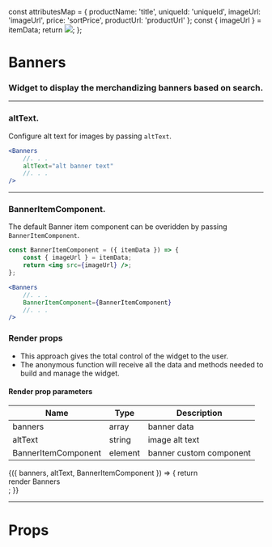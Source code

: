 
const attributesMap = {
    productName: 'title',
    uniqueId: 'uniqueId',
    imageUrl: 'imageUrl',
    price: 'sortPrice',
    productUrl: 'productUrl'
};
    const { imageUrl } = itemData;
    return <img src={imageUrl} />;
};

<Meta title="Banners" component={Banners} />

# Banners

### Widget to display the merchandizing banners based on search.

<Preview>
    <Story name="default">
        <UnbxdSearchWrapper
            siteKey="demo-unbxd700181503576558"
            apiKey="fb853e3332f2645fac9d71dc63e09ec1"
        >
            <Banners />
            <Products attributesMap={attributesMap} />
            <div className="hidden">
                <SearchBox defaultSearch={'mens'} />
            </div>
        </UnbxdSearchWrapper>
    </Story>
</Preview>

---

### altText.

Configure alt text for images by passing `altText`.

```jsx
<Banners
    //. . .
    altText="alt banner text"
    //. . .
/>
```

<Preview>
    <Story name="with altText">
        <UnbxdSearchWrapper
            siteKey="demo-unbxd700181503576558"
            apiKey="fb853e3332f2645fac9d71dc63e09ec1"
        >
            <Banners altText="alt banner text" />
            <Products attributesMap={attributesMap} />
            <div className="hidden">
                <SearchBox defaultSearch={'mens'} />
            </div>
        </UnbxdSearchWrapper>
    </Story>
</Preview>

---

### BannerItemComponent.

The default Banner item component can be overidden by passing `BannerItemComponent`.

```jsx
const BannerItemComponent = ({ itemData }) => {
    const { imageUrl } = itemData;
    return <img src={imageUrl} />;
};
```

```jsx
<Banners
    //. . .
    BannerItemComponent={BannerItemComponent}
    //. . .
/>
```

<Preview>
    <Story name="with BannerItemComponent">
        <UnbxdSearchWrapper
            siteKey="demo-unbxd700181503576558"
            apiKey="fb853e3332f2645fac9d71dc63e09ec1"
        >
            <Banners BannerItemComponent={BannerItemComponent} />
            <Products attributesMap={attributesMap} />
            <div className="hidden">
                <SearchBox defaultSearch={'mens'} />
            </div>
        </UnbxdSearchWrapper>
    </Story>
</Preview>

### Render props

-   This approach gives the total control of the widget to the user.
-   The anonymous function will receive all the data and methods needed to build and manage the widget.

#### Render prop parameters

| Name                | Type    | Description             |
| ------------------- | ------- | ----------------------- |
| banners             | array   | banner data             |
| altText             | string  | image alt text          |
| BannerItemComponent | element | banner custom component |

<Preview>
    <Story name="with render props">
        <UnbxdSearchWrapper
            siteKey="demo-unbxd700181503576558"
            apiKey="fb853e3332f2645fac9d71dc63e09ec1"
        >
            <Banners>
                {({ banners, altText, BannerItemComponent }) => {
                    return <div>render Banners</div>;
                }}
            </Banners>
            <Products attributesMap={attributesMap} />
            <div className="hidden">
                <SearchBox defaultSearch={'mens'} />
            </div>
        </UnbxdSearchWrapper>
    </Story>
</Preview>

---

# Props

<Props of={Banners} />
